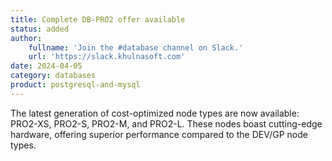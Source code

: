 ```yaml
---
title: Complete DB-PRO2 offer available
status: added
author:
    fullname: 'Join the #database channel on Slack.'
    url: 'https://slack.khulnasoft.com'
date: 2024-04-05
category: databases
product: postgresql-and-mysql
---
```


The latest generation of cost-optimized node types are now available: PRO2-XS, PRO2-S, PRO2-M, and PRO2-L. These nodes boast cutting-edge hardware, offering superior performance compared to the DEV/GP node types.

